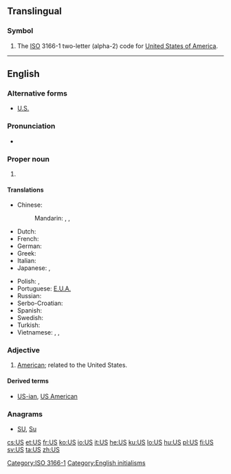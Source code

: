 {{also|Appendix:Variations of "us"}}
==Translingual==

===Symbol===
{{head|mul|symbol}}

# The [[ISO]] 3166-1 two-letter (alpha-2) code for [[United States of America]].

[[Category:ISO 3166-1]]

----

==English==

===Alternative forms===
* [[U.S.]]

===Pronunciation===
* {{IPA|/juː.ɛs/}}

===Proper noun===
{{en-proper noun}}

# {{abbreviation of|United States}}

====Translations====
{{trans-top|abbreviation of United States}}
* Chinese:
*: Mandarin: {{t-|cmn|美|tr=Měi|sc=Hani}},  {{t-|cmn|美國|sc=Hani}},  {{t-|cmn|美国|tr=Měiguó|sc=Hani}}
* Dutch: {{t-|nl|VS|m-p}}
* French: {{t+|fr|EU|m-p}}
* German: {{t-|de|US|alt=USA|m-p}}
* Greek: {{t-|el|Ε.Π.Α.|f-p}}
* Italian: {{t-|it|U.S.A.|m-p}}
* Japanese: {{t+|ja|米|tr=べい, Bei}},  {{t+|ja|米国|tr=べいこく, Beikoku}}
{{trans-mid}}
* Polish: {{t-|pl|St.Zj.|m-p}},  {{t+|pl|USA|m-p}}
* Portuguese: [[E.U.A.]] {{m|p}}
* Russian: {{t+|ru|США|m-p|tr=sɛ-šɛ-á}}
* Serbo-Croatian: {{t-|sh|САД|f-p|sc=Cyrl}}
* Spanish: {{t-|es|EE. UU.|m-p}}
* Swedish: {{t+|sv|USA|n|s}}
* Turkish: {{t+|tr|ABD}}
* Vietnamese: {{t+|vi|Mỹ}},  {{t-|vi|Mỹ Quốc}},  {{t+|vi|Hoa Kỳ}}
{{trans-bottom}}

===Adjective===
{{en-adj|?}}

# [[American]]; related to the United States.

====Derived terms====
* [[US-ian]], [[US American]]

===Anagrams===
* [[SU#English|SU]], [[Su#English|Su]]

[[Category:English initialisms]]

[[cs:US]]
[[et:US]]
[[fr:US]]
[[ko:US]]
[[io:US]]
[[it:US]]
[[he:US]]
[[ku:US]]
[[lo:US]]
[[hu:US]]
[[pl:US]]
[[fi:US]]
[[sv:US]]
[[ta:US]]
[[zh:US]]